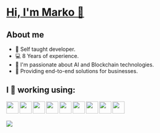 # [Hi, I'm Marko  👋 ](https://www.markobogdanovski.site/ "Portfolio")
## About me
* 📖  Self taught developer.
* 💻  8 Years of experience.
* 🤖  I'm passionate about AI and Blockchain technologies.
* 💼  Providing end-to-end solutions for businesses.

## I 💚  working using:
<img align="left" width="32px" src="icons/babel.svg"/>
<img align="left" width="32px" src="icons/css3.svg"/>
<img align="left" width="32px" src="icons/html5.svg"/>
<img align="left" width="32px" src="icons/javascript.svg"/>
<img align="left" width="32px" src="icons/jquery.svg"/>
<img align="left" width="32px" src="icons/mysql.svg"/>
<img align="left" width="32px" src="icons/php.svg"/>
<img align="left" width="32px" src="icons/react.svg"/>
<img align="left" width="32px" src="icons/redux.svg"/>
<br/>
<br/>
<br/>
<img align="left" src="https://github-readme-stats.vercel.app/api?username=markobogdanovski&show_icons=true&theme=github_dark_dimmed"/>
